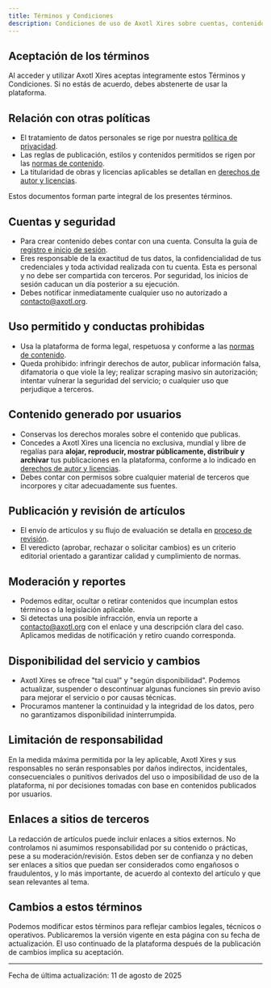 ```yaml
---
title: Términos y Condiciones
description: Condiciones de uso de Axotl Xires sobre cuentas, contenido, licencias, moderación, disponibilidad y responsabilidades
---
```


## Aceptación de los términos

Al acceder y utilizar Axotl Xires aceptas íntegramente estos Términos y Condiciones. Si no estás de acuerdo, debes abstenerte de usar la plataforma.

## Relación con otras políticas

- El tratamiento de datos personales se rige por nuestra [política de privacidad](/politica-privacidad/).
- Las reglas de publicación, estilos y contenidos permitidos se rigen por las [normas de contenido](/normas-contenido/).
- La titularidad de obras y licencias aplicables se detallan en [derechos de autor y licencias](/copyright/).

Estos documentos forman parte integral de los presentes términos.

## Cuentas y seguridad

- Para crear contenido debes contar con una cuenta. Consulta la guía de [registro e inicio de sesión](/registro-inicio-sesion/).
- Eres responsable de la exactitud de tus datos, la confidencialidad de tus credenciales y toda actividad realizada con tu cuenta. Esta es personal y no debe ser compartida con terceros. Por seguridad, los inicios de sesión caducan un día posterior a su ejecución.	
- Debes notificar inmediatamente cualquier uso no autorizado a contacto@axotl.org.

## Uso permitido y conductas prohibidas

- Usa la plataforma de forma legal, respetuosa y conforme a las [normas de contenido](/normas-contenido/).
- Queda prohibido: infringir derechos de autor, publicar información falsa, difamatoria o que viole la ley; realizar scraping masivo sin autorización; intentar vulnerar la seguridad del servicio; o cualquier uso que perjudique a terceros.

## Contenido generado por usuarios

- Conservas los derechos morales sobre el contenido que publicas.
- Concedes a Axotl Xires una licencia no exclusiva, mundial y libre de regalías para **alojar, reproducir, mostrar públicamente, distribuir y archivar** tus publicaciones en la plataforma, conforme a lo indicado en [derechos de autor y licencias](/copyright/).
- Debes contar con permisos sobre cualquier material de terceros que incorpores y citar adecuadamente sus fuentes.

## Publicación y revisión de artículos

- El envío de artículos y su flujo de evaluación se detalla en [proceso de revisión](/proceso-revision/).
- El veredicto (aprobar, rechazar o solicitar cambios) es un criterio editorial orientado a garantizar calidad y cumplimiento de normas.

## Moderación y reportes

- Podemos editar, ocultar o retirar contenidos que incumplan estos términos o la legislación aplicable.
- Si detectas una posible infracción, envía un reporte a contacto@axotl.org con el enlace y una descripción clara del caso. Aplicamos medidas de notificación y retiro cuando corresponda.

## Disponibilidad del servicio y cambios

- Axotl Xires se ofrece "tal cual" y "según disponibilidad". Podemos actualizar, suspender o descontinuar algunas funciones sin previo aviso para mejorar el servicio o por causas técnicas.
- Procuramos mantener la continuidad y la integridad de los datos, pero no garantizamos disponibilidad ininterrumpida.

## Limitación de responsabilidad

En la medida máxima permitida por la ley aplicable, Axotl Xires y sus responsables no serán responsables por daños indirectos, incidentales, consecuenciales o punitivos derivados del uso o imposibilidad de uso de la plataforma, ni por decisiones tomadas con base en contenidos publicados por usuarios.

## Enlaces a sitios de terceros

La redacción de artículos puede incluir enlaces a sitios externos. No controlamos ni asumimos responsabilidad por su contenido o prácticas, pese a su moderación/revisión. Estos deben ser de confianza y no deben ser enlaces a sitios que puedan ser considerados como engañosos o fraudulentos, y lo más importante, de acuerdo al contexto del artículo y que sean relevantes al tema.

## Cambios a estos términos

Podemos modificar estos términos para reflejar cambios legales, técnicos o operativos. Publicaremos la versión vigente en esta página con su fecha de actualización. El uso continuado de la plataforma después de la publicación de cambios implica su aceptación.



---

Fecha de última actualización: 11 de agosto de 2025


